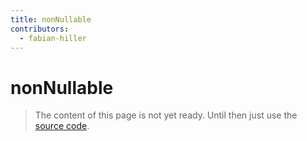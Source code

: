 ```yaml
---
title: nonNullable
contributors:
  - fabian-hiller
---
```


# nonNullable

> The content of this page is not yet ready. Until then just use the [source code](https://github.com/fabian-hiller/valibot/blob/main/library/src/schemas/nonNullable/nonNullable.ts).
